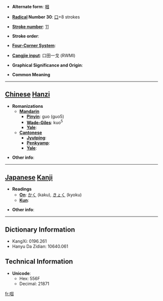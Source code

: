 * '''Alternate form''': [[嘓]]

* '''[[Wiktionary:Chinese radical index| Radical]] Number 30''': [[Wiktionary:Chinese radical index 口|口]]+8 strokes

* '''[[Wiktionary:Chinese total strokes index|Stroke number]]''': [[Wiktionary:Chinese total strokes index 11|11]]

* '''Stroke order''': 

* '''[[Wiktionary:Chinese four corner index|Four-Corner System]]''': 

* '''[[Wiktionary:Chinese Cangjie index|Cangjie input]]''': 口田一戈 (RWMI)

* '''Graphical Significance and Origin''': 

* '''Common Meaning'''

----

== [[Chinese]] [[Hanzi]] ==

* '''Romanizations'''
** '''[[Mandarin]]'''
*** '''[[Pinyin]]''': guo (guo5)
*** '''[[Wade-Giles]]''': kuo<sup>5</sup>
*** '''[[Yale]]''': 
** '''[[Cantonese]]'''
*** '''[[Jyutping]]''':
*** '''[[Penkyamp]]''': 
*** '''[[Yale]]''': 

* '''Other info''': 

----

== [[Japanese]] [[Kanji]] ==

* '''Readings'''
** '''[[On]]''': [[かく]] (kaku), [[きょく]] (kyoku)
** '''[[Kun]]''': 

* '''Other info''':  

----

== Dictionary Information ==

* KangXi: 0196.261
* Hanyu Da Zidian: 10640.061

== Technical Information ==

* '''Unicode''':
** Hex: 556F
** Decimal: 21871

[[fr:啯]]